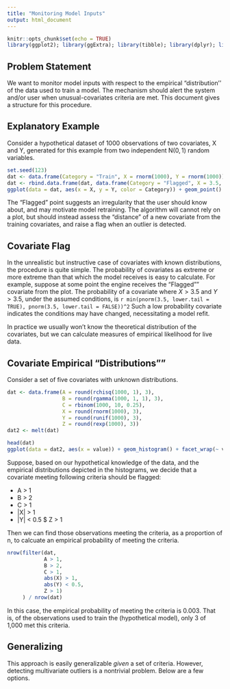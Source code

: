 ```yaml
---
title: "Monitoring Model Inputs"
output: html_document
---
```


```r
knitr::opts_chunk$set(echo = TRUE)
library(ggplot2); library(ggExtra); library(tibble); library(dplyr); library(reshape2)
```

## Problem Statement

We want to monitor model inputs with respect to the empirical "distribution'' of the data used to train a model. The mechanism should alert the system and/or user when unusual-covariates criteria are met. This document gives a structure for this procedure.

## Explanatory Example

Consider a hypothetical dataset of 1000 observations of two covariates, X and Y, generated for this example from two independent $\text{N}(0,1)$ random variables.

```r
set.seed(123)
dat <- data.frame(Category = "Train", X = rnorm(1000), Y = rnorm(1000))
dat <- rbind.data.frame(dat, data.frame(Category = "Flagged", X = 3.5, Y = 3.5))
ggplot(data = dat, aes(x = X, y = Y, color = Category)) + geom_point() + coord_fixed() 

```
The "Flagged" point suggests an irregularity that the user should know about, and may motivate model retraining. The algorithm will cannot rely on a plot, but should instead assess the "distance" of a new covariate from the training covariates, and raise a flag when an outlier is detected.

## Covariate Flag

In the unrealistic but instructive case of covariates with known distributions, the procedure is quite simple. The probability of covariates as extreme or more extreme than that which the model receives is easy to calculate. For example, suppose at some point the engine receives the "Flagged"" covariate from the plot. The probability of a covariate where $X > 3.5$ and $Y > 3.5$, under the assumed conditions, is `r min(pnorm(3.5, lower.tail = TRUE), pnorm(3.5, lower.tail = FALSE))^2`
Such a low probability covariate indicates the conditions may have changed, necessitating a model refit. 

In practice we usually won't know the theoretical distribution of the covariates, but we can calculate measures of empirical likelihood for live data.

## Covariate Empirical "Distributions""
Consider a set of five covariates with unknown distributions.
```r
dat <- data.frame(A = round(rchisq(1000, 1), 3), 
                  B = round(rgamma(1000, 1, 1), 3), 
                  C = rbinom(1000, 10, 0.25),
                  X = round(rnorm(1000), 3), 
                  Y = round(runif(1000), 3),
                  Z = round(rexp(1000), 3))
dat2 <- melt(dat)

head(dat)
ggplot(data = dat2, aes(x = value)) + geom_histogram() + facet_wrap(~ variable, scales = "free")
```
Suppose, based on our hypothetical knowledge of the data, and the empirical distributions depicted in the histograms, we decide that a covariate meeting following criteria should be flagged:

* A > 1
* B > 2
* C > 1
* |X| > 1 
* |Y| < 0.5
$ Z > 1

Then we can find those observations meeting the criteria, as a proportion of n, to calcuate an empirical probability of meeting the criteria.

```r
nrow(filter(dat,
            A > 1,
            B > 2,
            C > 1,
            abs(X) > 1,
            abs(Y) < 0.5,
            Z > 1)
     ) / nrow(dat)
```
In this case, the empirical probability of meeting the criteria is 0.003. That is, of the observations used to train the (hypothetical model), only 3 of 1,000 met this criteria.

## Generalizing

This approach is easily generalizable _given_ a set of criteria. However, detecting multivariate outliers is a nontrivial problem. Below are a few options.

```r

```